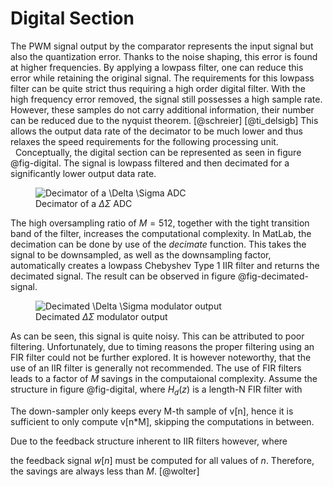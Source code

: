 # Digital Section

The PWM signal output by the comparator represents the input signal but also the quantization error. Thanks to the noise shaping, this error is found at higher frequencies. By applying a lowpass filter, one can reduce this error while retaining the original signal. The requirements for this lowpass filter can be quite strict thus requiring a high order digital filter. With the high frequency error removed, the signal still possesses a high sample rate. However, these samples do not carry additional information, their number can be reduced due to the nyquist theorem. [@schreier] [@ti_delsigb] This allows the output data rate of the decimator to be much lower and thus relaxes the speed requirements for the following processing unit.\
\ 
Conceptually, the digital section can be represented as seen in figure @fig-digital. The signal is lowpass filtered and then decimated for a significantly lower output data rate.

![Decimator of a $\Delta \Sigma$ ADC](figures/digital/decimator.png){#fig-digital}

The high oversampling ratio of $M = 512$, together with the tight transition band of the filter, increases the computational complexity. In MatLab, the decimation can be done by use of the _decimate_ function. This takes the signal to be downsampled, as well as the downsampling factor, automatically creates a lowpass Chebyshev Type 1 IIR filter and returns the decimated signal. The result can be observed in figure @fig-decimated-signal.

![Decimated $\Delta \Sigma$ modulator output](figures/ltspice_ideal/filter_output.png){#fig-decimated-signal}

As can be seen, this signal is quite noisy. This can be attributed to poor filtering. Unfortunately, due to timing reasons the proper filtering using an FIR filter could not be further explored. It is however noteworthy, that the use of an IIR filter is generally not recommended. The use of FIR filters leads to a factor of $M$ savings in the computaional complexity. Assume the structure in figure @fig-digital, where $H_d(z)$ is a length-N FIR filter with

\begin{equation}
    v[n] = \sum_{m=0}^{N-1} h[m]x[n-m]
\end{equation}

The down-sampler only keeps every M-th sample of v[n], hence it is sufficient to only compute v[n*M], skipping the computations in between. 

Due to the feedback structure inherent to IIR filters however, where

\begin{equation}
    H_d(z) = \frac{\sum_{n=0}^Kp_nz^{-n}}{1+\sum_{n=1}^Kd_nz^{-n}}
\end{equation}

the feedback signal $w[n]$ must be computed for all values of $n$. Therefore, the savings are always less than $M$. [@wolter]